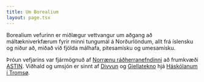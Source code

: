 ```yaml
---
title: Um Borealium
layout: page.tsx
---
```


Borealium vefurinn er miðlægur vettvangur um aðgang að máltækniverkfærum fyrir minni tungumál á Norðurlöndum, allt frá íslensku og niður að, miðað við fjölda málhafa, pitesamísku og umesamísku.

Þróun vefjarins var fjármögnuð af [Norrænu ráðherranefndinni](https://www.norden.org/en/nordic-council-ministers) að frumkvæði [ASTIN](https://www.isof.se/vart-uppdrag/samarbeten/arbetsgruppen-for-sprakteknologi-i-norden-astin). Viðhald og umsjón er sinnt af [Divvun](https://divvun.no/en/index.html) og [Giellatekno](https://giellatekno.uit.no/index.eng.html) hjá [Háskólanum í Tromsø](https://en.uit.no).
